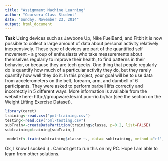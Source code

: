 ```yaml
---
title: "Assignment Machine Learning"
author: "Coursera Class Student"
date: "Sunday, November 23, 2014"
output: html_document
---
```


**Task**
Using devices such as Jawbone Up, Nike FuelBand, and Fitbit it is now possible to collect a large amount of data about personal activity relatively inexpensively. These type of devices are part of the quantified self movement - a group of enthusiasts who take measurements about themselves regularly to improve their health, to find patterns in their behavior, or because they are tech geeks. One thing that people regularly do is quantify how much of a particular activity they do, but they rarely quantify how well they do it. In this project, your goal will be to use data from accelerometers on the belt, forearm, arm, and dumbell of 6 participants. They were asked to perform barbell lifts correctly and incorrectly in 5 different ways. More information is available from the website here: http://groupware.les.inf.puc-rio.br/har (see the section on the Weight Lifting Exercise Dataset). 

```r
library(caret)
training<-read.csv("pml-training.csv")
testing<-read.csv("pml-testing.csv")
subTrain<-createDataPartition(training$classe, p=0.2, list=FALSE)
subtraining=training[subTrain,]

```
```r
 modelrf<-train(subtraining$classe ~., data= subtraining, method ="rf", trControl=trainControl(number=2, repeats=1))
```

Ok, I know I sucked :( . Cannot get to run this on my PC. Hope I am able to learn from other solutions. 